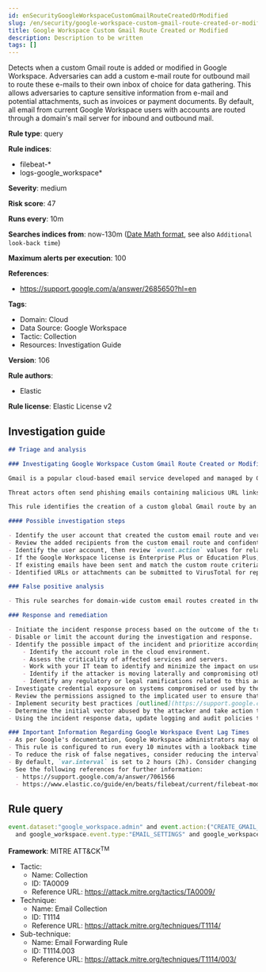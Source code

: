 ```yaml
---
id: enSecurityGoogleWorkspaceCustomGmailRouteCreatedOrModified
slug: /en/security/google-workspace-custom-gmail-route-created-or-modified
title: Google Workspace Custom Gmail Route Created or Modified
description: Description to be written
tags: []
---
```


<div id="google-workspace-custom-gmail-route-created-or-modified"></div>

Detects when a custom Gmail route is added or modified in Google Workspace. Adversaries can add a custom e-mail route for outbound mail to route these e-mails to their own inbox of choice for data gathering. This allows adversaries to capture sensitive information from e-mail and potential attachments, such as invoices or payment documents. By default, all email from current Google Workspace users with accounts are routed through a domain's mail server for inbound and outbound mail.

**Rule type**: query

**Rule indices**: 

* filebeat-*
* logs-google_workspace*

**Severity**: medium

**Risk score**: 47

**Runs every**: 10m

**Searches indices from**: now-130m ([Date Math format](((ref))/common-options.html#date-math), see also <DocLink id="enSecurityRulesUiCreate" section="set-the-rules-schedule">`Additional look-back time`</DocLink>)

**Maximum alerts per execution**: 100

**References**: 

* https://support.google.com/a/answer/2685650?hl=en

**Tags**: 

* Domain: Cloud
* Data Source: Google Workspace
* Tactic: Collection
* Resources: Investigation Guide

**Version**: 106

**Rule authors**: 

* Elastic

**Rule license**: Elastic License v2

## Investigation guide

```markdown
## Triage and analysis

### Investigating Google Workspace Custom Gmail Route Created or Modified

Gmail is a popular cloud-based email service developed and managed by Google. Gmail is one of many services available for users with Google Workspace accounts.

Threat actors often send phishing emails containing malicious URL links or attachments to corporate Gmail accounts. Google Workspace identity relies on the corporate user Gmail account and if stolen, allows threat actors to further their intrusion efforts from valid user accounts.

This rule identifies the creation of a custom global Gmail route by an administrator from the Google Workspace admin console. Custom email routes could indicate an attempt to secretly forward sensitive emails to unintentional recipients.

#### Possible investigation steps

- Identify the user account that created the custom email route and verify that they should have administrative privileges.
- Review the added recipients from the custom email route and confidentiality of potential email contents.
- Identify the user account, then review `event.action` values for related activity within the last 48 hours.
- If the Google Workspace license is Enterprise Plus or Education Plus, search for emails matching the route filters. To find the Gmail event logs, go to `Reporting > Audit and investigation > Gmail log events`.
- If existing emails have been sent and match the custom route criteria, review the sender and contents for malicious URL links and attachments.
- Identified URLs or attachments can be submitted to VirusTotal for reputational services.

### False positive analysis

- This rule searches for domain-wide custom email routes created in the admin console of Google Workspace. Administrators might create custom email routes to fulfill organizational requirements.

### Response and remediation

- Initiate the incident response process based on the outcome of the triage.
- Disable or limit the account during the investigation and response.
- Identify the possible impact of the incident and prioritize accordingly; the following actions can help you gain context:
    - Identify the account role in the cloud environment.
    - Assess the criticality of affected services and servers.
    - Work with your IT team to identify and minimize the impact on users.
    - Identify if the attacker is moving laterally and compromising other accounts, servers, or services.
    - Identify any regulatory or legal ramifications related to this activity.
- Investigate credential exposure on systems compromised or used by the attacker to ensure all compromised accounts are identified. Reset passwords or delete API keys as needed to revoke the attacker's access to the environment. Work with your IT teams to minimize the impact on business operations during these actions.
- Review the permissions assigned to the implicated user to ensure that the least privilege principle is being followed.
- Implement security best practices [outlined](https://support.google.com/a/answer/7587183) by Google.
- Determine the initial vector abused by the attacker and take action to prevent reinfection via the same vector.
- Using the incident response data, update logging and audit policies to improve the mean time to detect (MTTD) and the mean time to respond (MTTR).

### Important Information Regarding Google Workspace Event Lag Times
- As per Google's documentation, Google Workspace administrators may observe lag times ranging from minutes up to 3 days between the time of an event's occurrence and the event being visible in the Google Workspace admin/audit logs.
- This rule is configured to run every 10 minutes with a lookback time of 130 minutes.
- To reduce the risk of false negatives, consider reducing the interval that the Google Workspace (formerly G Suite) Filebeat module polls Google's reporting API for new events.
- By default, `var.interval` is set to 2 hours (2h). Consider changing this interval to a lower value, such as 10 minutes (10m).
- See the following references for further information:
  - https://support.google.com/a/answer/7061566
  - https://www.elastic.co/guide/en/beats/filebeat/current/filebeat-module-google_workspace.html
```

## Rule query

```js
event.dataset:"google_workspace.admin" and event.action:("CREATE_GMAIL_SETTING" or "CHANGE_GMAIL_SETTING")
  and google_workspace.event.type:"EMAIL_SETTINGS" and google_workspace.admin.setting.name:("EMAIL_ROUTE" or "MESSAGE_SECURITY_RULE")

```

**Framework**: MITRE ATT&CK<sup>TM</sup>

* Tactic:
    * Name: Collection
    * ID: TA0009
    * Reference URL: https://attack.mitre.org/tactics/TA0009/
* Technique:
    * Name: Email Collection
    * ID: T1114
    * Reference URL: https://attack.mitre.org/techniques/T1114/
* Sub-technique:
    * Name: Email Forwarding Rule
    * ID: T1114.003
    * Reference URL: https://attack.mitre.org/techniques/T1114/003/

